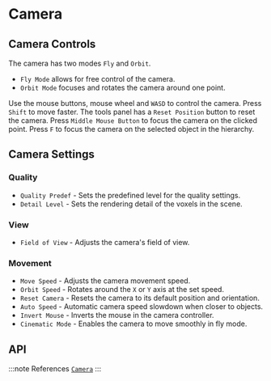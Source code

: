 # Camera

## Camera Controls
The camera has two modes `Fly` and `Orbit`. 
* `Fly Mode` allows for free control of the camera. 
* `Orbit Mode` focuses and rotates the camera around one point. 

Use the mouse buttons, mouse wheel and `WASD` to control the camera. Press `Shift` to move faster. 
The tools panel has a `Reset Position` button to reset the camera. 
Press `Middle Mouse Button` to focus the camera on the clicked point.
Press `F` to focus the camera on the selected object in the hierarchy.

## Camera Settings
### Quality
- `Quality Predef` - Sets the predefined level for the quality settings.
- `Detail Level` - Sets the rendering detail of the voxels in the scene.

### View
- `Field of View` - Adjusts the camera's field of view.

### Movement
- `Move Speed` - Adjusts the camera movement speed.
- `Orbit Speed` - Rotates around the `X` or `Y` axis at the set speed.
- `Reset Camera` - Resets the camera to its default position and orientation.
- `Auto Speed` - Automatic camera speed slowdown when closer to objects.
- `Invert Mouse` - Inverts the mouse in the camera controller.
- `Cinematic Mode` - Enables the camera to move smoothly in fly mode.

## API
:::note References
[`Camera`](/api/Camera)
:::